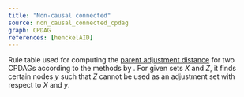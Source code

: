 ```yaml
---
title: "Non-causal connected"
source: non_causal_connected_cpdag
graph: CPDAG
references: [henckelAID]
---
```



Rule table used for computing the [parent adjustment distance](/applications/parent-aid/) for two CPDAGs according to the methods by <Reference id="henckelAID" format="author(year)"/>. For given sets $X$ and $Z$, it finds certain nodes $y$ such that $Z$ cannot be used as an adjustment set with respect to $X$ and $y$.

